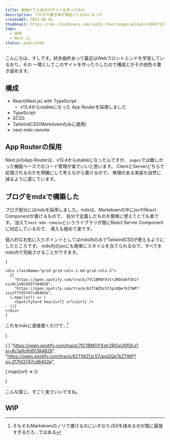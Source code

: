 ```yaml
---
title: 勉強がてら自分のサイトを作ってみた
description: ブログの書き味が満足いくものになった
createdAt: 2023-06-01
thumbnail: https://res.cloudinary.com/sushi-chan/image/upload/v1689711992/tech/build-my-website/nextjs_ho2z0d.png
tags:
  - 技術
  - Next.js
status: published
---
```



こんにちは、すしです。紆余曲折あって最近はWebフロントエンドを学習しているおり、その
一環としてこのサイトを作ったりしたので構成とかその他色々書き留めます。

## 構成

- React(Next.js) with TypeScript
  - v13.4からstableになった App Routerを採用しました
- TypeScript
- SCSS
- TailwindCSS(Markdownのみに適用)
- next-mdx-remote

## App Routerの採用

Next.jsのApp Routerは、v13.4からstableになったんですが、
`pages`では難しかった機能ベースでのコード管理が楽でいいと思います。
ClientとServerどちらで処理されるのかを明確にして考えながら書けるので、
無理のある実装も自然に減るように感じています。

## ブログをmdxで構築した

ブログ部分にはmdxを採用しました。mdxは、Markdownの中にjsxやReact Componentが書けるもので、
自分で定義したものを簡単に使えてとても楽です。
加えて`next-mdx-remote`というライブラリが既にReact Server Componentに対応しているので、
導入も極めて楽です。

個人的なお気に入りポイントとしてはmdx内のみでTailwindCSSが使えるようにしたところです。
mdx内のjsxにも簡単にスタイルを当てられるので、すべてをmdx内で完結させることができます。

```mdx
{

<div className="grid grid-cols-1 md:grid-cols-2">
  {[
    "https://open.spotify.com/track/7tC1BMOYXstr2ROxU6fShJ?si=8c1a9c6d5f384828",
    "https://open.spotify.com/track/62TlWZUc57JpsQQe7kZ7WP?si=2f7fd3747cd8402e",
  ].map((url) => (
    <SpotifyCard key={url} url={url} />
  ))}
</div>
}
```

これをmdxに直接書くだけで...[^1]
[^1]: そもそもMarkdownのノリで書けるのにいきなりJSXを挟めるのが既に最強すぎるだろ...ではある

{<div className="grid grid-cols-1 md:grid-cols-2">{
[
"https://open.spotify.com/track/7tC1BMOYXstr2ROxU6fShJ?si=8c1a9c6d5f384828",
"https://open.spotify.com/track/62TlWZUc57JpsQQe7kZ7WP?si=2f7fd3747cd8402e",

].map((url) => <SpotifyCard key={url} url={url} />)}
</div>}

こんな感じ、すごく楽でいいですね。

## WIP
